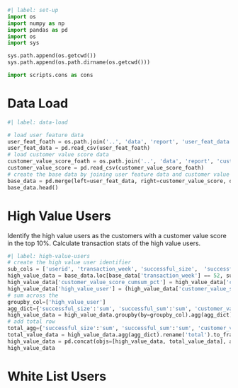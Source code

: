```python
#| label: set-up
import os
import numpy as np
import pandas as pd
import os
import sys

sys.path.append(os.getcwd())
sys.path.append(os.path.dirname(os.getcwd()))

import scripts.cons as cons
```

# Data Load

```python
#| label: data-load

# load user feature data
user_feat_foath = os.path.join('..', 'data', 'report', 'user_feat_data.csv')
user_feat_data = pd.read_csv(user_feat_foath)
# load customer value score data
customer_value_score_foath = os.path.join('..', 'data', 'report', 'customer_value_score.csv')
customer_value_score = pd.read_csv(customer_value_score_foath)
# create the base data by joining user feature data and customer value score
base_data = pd.merge(left=user_feat_data, right=customer_value_score, on=['userid', 'transaction_week'], how='inner')
base_data.head()
```


# High Value Users

Identify the high value users as the customers with a customer value score in the top 10%. Calculate transaction stats of the high value users.

```python
#| label: high-value-users
# create the high value user identifier
sub_cols = ['userid', 'transaction_week', 'successful_size',  'successful_sum', 'customer_value_score_cumsum']
high_value_data = base_data.loc[base_data['transaction_week'] == 52, sub_cols].copy()
high_value_data['customer_value_score_cumsum_pct'] = high_value_data['customer_value_score_cumsum'].rank(method='average', ascending=True, pct=True, axis=0)
high_value_data['high_value_user'] = (high_value_data['customer_value_score_cumsum_pct'] >= 0.9).astype(int)
# sum across the 
groupby_col=['high_value_user']
agg_dict={'successful_size':'sum', 'successful_sum':'sum', 'customer_value_score_cumsum':'mean', 'customer_value_score_cumsum_pct':'mean'}
high_value_data = high_value_data.groupby(by=groupby_col).agg(agg_dict)
# add total row
total_agg={'successful_size':'sum', 'successful_sum':'sum', 'customer_value_score_cumsum':'mean', 'customer_value_score_cumsum_pct':'mean'}
total_value_data = high_value_data.agg(agg_dict).rename('total').to_frame().T
high_value_data = pd.concat(objs=[high_value_data, total_value_data], axis=0)
high_value_data
```

# White List Users

```python

```